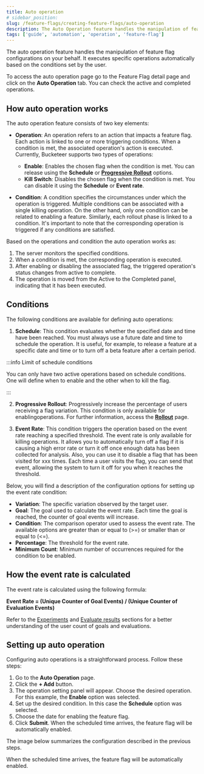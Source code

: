 ```yaml
---
title: Auto operation
# sidebar_position:
slug: /feature-flags/creating-feature-flags/auto-operation
description: The Auto Operation feature handles the manipulation of feature flag configurations on your behalf. It executes specific operations automatically based on the conditions set by the user.
tags: ['guide', 'automation', 'operation', 'feature-flag']
---
```



The auto operation feature handles the manipulation of feature flag configurations on your behalf. It executes specific operations automatically based on the conditions set by the user.

To access the auto operation page go to the Feature Flag detail page and click on the **Auto Operation** tab. You can check the active and completed operations.

## How auto operation works

The auto operation feature consists of two key elements:

- **Operation**: An operation refers to an action that impacts a feature flag. Each action is linked to one or more triggering conditions. When a condition is met, the associated operation's action is executed. Currently, Bucketeer supports two types of operations:

  - **Enable**: Enables the chosen flag when the condition is met. You can release using the **Schedule** or **[Progressive Rollout](/feature-flags/creating-feature-flags/auto-operation/rollout)** options.
  - **Kill Switch**: Disables the chosen flag when the condition is met. You can disable it using the **Schedule** or **Event rate**.

- **Condition**: A condition specifies the circumstances under which the operation is triggered. Multiple conditions can be associated with a single killing operation. On the other hand, only one condition can be related to enabling a feature. Similarly, each rollout phase is linked to a condition. It's important to note that the corresponding operation is triggered if any conditions are satisfied.

Based on the operations and condition the auto operation works as:

1. The server monitors the specified conditions.
2. When a condition is met, the corresponding operation is executed.
3. After enabling or disabling the associated flag, the triggered operation's status changes from active to complete.
4. The operation is moved from the Active to the Completed panel, indicating that it has been executed.

## Conditions

The following conditions are available for defining auto operations:

1. **Schedule**: This condition evaluates whether the specified date and time have been reached. You must always use a future date and time to schedule the operation. It is useful, for example, to release a feature at a specific date and time or to turn off a beta feature after a certain period.

<CenteredImg
  imgURL="img/feature-flags/auto-ops-rules/schedule-condition-v2.png"
  alt="Event rate panel"
  wSize="400px"
  borderWidth="1px"
/>

:::info Limit of schedule conditions

You can only have two active operations based on schedule conditions. One will define when to enable and the other when to kill the flag.

:::

2. **Progressive Rollout**: Progressively increase the percentage of users receiving a flag variation. This condition is only available for enablingoperations. For further information, access the **[Rollout](/feature-flags/creating-feature-flags/auto-operation/rollout)** page.

3. **Event Rate**: This condition triggers the operation based on the event rate reaching a specified threshold. The event rate is only available for killing operations. It allows you to automatically turn off a flag if it is causing a high error rate or turn it off once enough data has been collected for analysis. Also, you can use it to disable a flag that has been visited for xxx times. Each time a user visits the flag, you can send that event, allowing the system to turn it off for you when it reaches the threshold.

<CenteredImg
  imgURL="img/feature-flags/auto-ops-rules/event-rate-condition-v2.png"
  alt="Event rate panel"
  wSize="400px"
  borderWidth="1px"
/>

Below, you will find a description of the configuration options for setting up the event rate condition:

- **Variation**: The specific variation observed by the target user.
- **Goal**: The goal used to calculate the event rate. Each time the goal is reached, the counter of goal events will increase.
- **Condition**: The comparison operator used to assess the event rate. The available options are greater than or equal to (>=) or smaller than or equal to (<=).
- **Percentage**: The threshold for the event rate.
- **Minimum Count**: Minimum number of occurrences required for the condition to be enabled.

## How the event rate is calculated

The event rate is calculated using the following formula:

**Event Rate = (Unique Counter of Goal Events) / (Unique Counter of Evaluation Events)**

Refer to the [Experiments](/feature-flags/testing-with-flags/experiments) and [Evaluate results](/feature-flags/creating-feature-flags/evaluate-results) sections for a better understanding of the user count of goals and evaluations.

## Setting up auto operation

Configuring auto operations is a straightforward process. Follow these steps:

1. Go to the **Auto Operation** page.
2. Click the **+ Add** button.
3. The operation setting panel will appear. Choose the desired operation. For this example, the **Enable** option was selected.
4. Set up the desired condition. In this case the **Schedule** option was selected.
5. Choose the date for enabling the feature flag. 
6. Click **Submit**. When the scheduled time arrives, the feature flag will be automatically enabled.

The image below summarizes the configuration described in the previous steps.

<CenteredImg
  imgURL="img/feature-flags/auto-ops-rules/schedule-condition-v2.png"
  alt="Event rate panel"
  wSize="400px"
  borderWidth="1px"
/>

When the scheduled time arrives, the feature flag will be automatically enabled.

